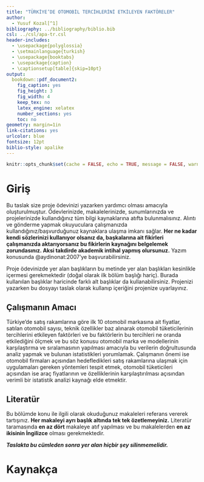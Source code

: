 ```yaml
---
title: "TÜRKİYE’DE OTOMOBİL TERCİHLERİNİ ETKİLEYEN FAKTÖRELER"
author: 
  - Yusuf Kozal[^1]
bibliography: ../bibliography/biblio.bib
csl: ../csl/apa-tr.csl
header-includes:
  - \usepackage{polyglossia}
  - \setmainlanguage{turkish}
  - \usepackage{booktabs}
  - \usepackage{caption} 
  - \captionsetup[table]{skip=10pt}
output:
  bookdown::pdf_document2:
    fig_caption: yes
    fig_height: 3
    fig_width: 4
    keep_tex: no
    latex_engine: xelatex
    number_sections: yes
    toc: no
geometry: margin=1in
link-citations: yes
urlcolor: blue
fontsize: 12pt
biblio-style: apalike
---
```

```r
knitr::opts_chunk$set(cache = FALSE, echo = TRUE, message = FALSE, warning = FALSE)
```

<!-- ======================================================================= -->
<!-- ============================== NOTLAR ================================= -->
<!-- ======================================================================= -->
[^1]: 18080771, [Github Repo](https://github.com/yusuf2837/arasinav)



# Giriş
Bu taslak size proje ödevinizi yazarken yardımcı olması amacıyla oluşturulmuştur. Ödevlerinizde, makalelerinizde, sunumlarınızda ve projelerinizde kullandığınız tüm bilgi kaynaklarına atıfta bulunmalısınız. Alıntı ve gönderme yapmak okuyuculara çalışmanızda kullandığınız/başvurduğunuz  kaynaklara ulaşma imkanı sağlar. **Her ne kadar kendi sözlerinizi kullanıyor olsanız da, başkalarına ait fikirleri çalışmanızda aktarıyorsanız bu fikirlerin kaynağını belgelemek zorundasınız. Aksi takdirde akademik intihal yapmış olursunuz.** Yazım konusunda @aydinonat:2007'ye başvurabilirsiniz. 


Proje ödevinizde yer alan başlıkların bu metinde yer alan başlıkları kesinlikle içermesi gerekmektedir (doğal olarak ilk bölüm başlığı hariç). Burada kullanılan başlıklar haricinde farklı alt başlıklar da kullanabilirsiniz. Projenizi yazarken bu dosyayı taslak olarak kullanıp içeriğini projenize uyarlayınız.

## Çalışmanın Amacı
Türkiye’de satış rakamlarına göre ilk 10 otomobil markasına ait fiyatlar, satılan otomobil sayısı, teknik özellikler baz alınarak otomobil tüketicilerinin tercihlerini etkileyen faktörleri ve bu faktörlerin bu tercihleri ne oranda etkilediğini ölçmek ve bu söz konusu otomobil marka ve modellerinin karşılaştırma ve sıralamasının yapılması amacıyla bu verilerin doğrultusunda analiz yapmak ve bulunan istatistikleri yorumlamak.
Çalışmanın önemi ise otomobil firmaları açısından hedefledikleri satış rakamlarına ulaşmak için uygulamaları gereken yöntemleri tespit etmek, otomobil tüketicileri açısından ise araç fiyatlarının ve özelliklerinin karşılaştırılması açısından verimli bir istatistik analizi kaynağı elde etmektir.


## Literatür 
Bu bölümde konu ile ilgili olarak okuduğunuz makaleleri referans vererek tartışınız. **Her makaleyi ayrı başlık altında tek tek özetlemeyiniz.** Literatür taramasında **en az dört** makaleye atıf yapılması ve bu makalelerden **en az ikisinin İngilizce** olması gerekmektedir.


**_Taslakta bu cümleden sonra yer alan hiçbir şey silinmemelidir._**

\newpage
# Kaynakça {#references}
<div id="refs"></div>

